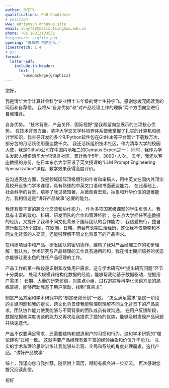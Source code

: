 ```yaml
---
author: 孙宇飞
qualifications: PhD Candidate
# position
www: adriansun.drhuyue.site
email: sunyf20@mails.tsinghua.edu.cn
phone: +86 18813103532
#signature: sigfile.png
opening: "尊敬的 招聘团队,"
linestretch: 1.4
# ps: 
format: 
  letter-pdf:
    include-in-header:
      text: |
        \usepackage{graphicx}
---
```


您好，

我是清华大学计算社会科学专业博士五年级的博士生孙宇飞，感谢您拨冗阅读我的简历和自荐信。
我将从"自身优势"和"对产品经理工作的理解"两个方面向您进行自我推荐。


自身优势。
“技术背景、产品关怀、国际视野”是我希望向您展示的三项核心优势。
在技术背景方面，清华大学交叉学科培养体系使我掌握了扎实的计算机和统计学知识，我主导开发的多个R/Python软件包在GitHub等平台累计下载数万次，部分包的月活跃使用量达数千次。
我还活跃组织技术社区，作为清华大学的校园大使，我是Github公司在中国内地唯二的Campus Expert之一；
同时，我作为学生发起人组织清华大学R语言社区，累计教学5年，3000+人次。
去年，我还以客座教授的身份，在日本东京大学开设了英文授课的“LLM Prompt Engineering Specialization”课程，教学效果获得高度评价。

在沟通表达方面，我是领域国际顶级期刊的作者和审稿人，用中英文在国内外顶尖高校开设多门学术课程，具有熟练的中英文口语和书面表达能力。
在此基础上，社会科学的背景，培养了我见微知著，从微观看宏观，抽象和升华价值的思维能力，我相信这是“讲好产品故事”必要的能力。

我还有着丰富的跨文化交流和协作能力，
作为多项国家级课题的学生负责人，我具有丰富的政府、科研、研发团队的合作和管理经验；
在东京大学担任客座教授的经历，又提升了我和不同文化背景下国际团队的合作能力；
我热爱旅行，独自旅行超过35个国家，在欧洲、日韩、港台有长期生活经历，这让我不仅能够和不同文化背景的人交流，还能够理解不同文化背景下的产品需求。

\begin{center}
\includegraphics[width=0.8\textwidth]{/Users/adrian/Documents/Yufei_Sun/THU/projects/CV/cover_letter/PA.png}

\textbf{图1: 个人优势矩阵}
\end{center}

在科研项目中和产品、研发团队的密切协作，建构了我对产品经理工作的初步理解：我认为，学术研究与产品经理的工作具有通用的\textbf{核心能力}和\textbf{工作流}，我在博士期间培养的状态亦能够让我出色的胜任产品经理的工作。

产品工作的第一阶段是识别和收集用户需求，这与学术研究中“提出研究问题”环节十分类似。
处理大规模非结构化数据的经验，能够帮我助基于数据驱动，挖掘用户需求；
长期、大量的研究访谈，对焦点小组、过程追踪等科学化访谈方法的熟练掌握，能够帮助我基于用户驱动，找到“真需求”。

制定产品方案和学术研究中的“制定研究计划”一致。
“怎么满足需求”是这一阶段的关键问题和我的擅长，跨文化背景使我能够深刻理解不同文化背景下的产品需求，团队协作能力使我能够与不同背景的团队成员有效沟通。
在用户反馈阶段，数据挖掘和深度访谈的能力又再次给我提供了独特的优势，能够及时发现产品问题并快速迭代。

产品不仅要满足需求，还需要建构和塑造用户的习惯和行为。这和学术研究的“理论建构”过程一致。
这就需要产品经理有着丰富的经验抽象和价值升华能力。
扎实的学术和理论思辨训练让我能够从宏观、全局和系统的角度处理需求，迭代产品，“讲好产品故事”

\begin{center}
\includegraphics[width=0.6\textwidth]{/Users/adrian/Documents/Yufei_Sun/THU/projects/CV/cover_letter/PM.png}

\textbf{图2: 产品经理与学术研究}
\end{center}

综上，我谨向您自我推荐，随信附上简历，期盼有机会进一步交流。
再次感谢您拨冗阅读此信。

\vspace{1cm}

祝好

\vspace{2cm}
\begin{flushright}
\includegraphics[height=1.5cm]{/Users/adrian/Documents/Yufei_Sun/THU/projects/CV/cover_letter/sigfile.png}
\end{flushright}





